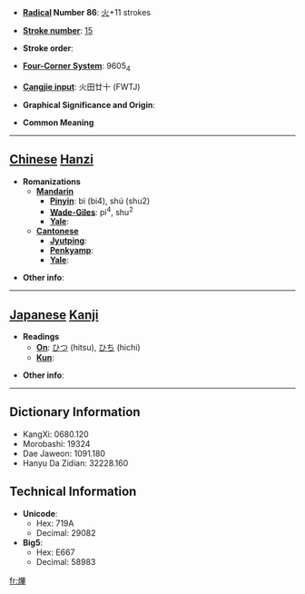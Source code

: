 * '''[[Wiktionary:Chinese radical index| Radical]] Number 86''': [[Wiktionary:Chinese radical index 火|火]]+11 strokes

* '''[[Wiktionary:Chinese total strokes index|Stroke number]]''': [[Wiktionary:Chinese total strokes index 15|15]]

* '''Stroke order''': 

* '''[[Wiktionary:Chinese four corner index|Four-Corner System]]''': 9605<sub>4</sub>

* '''[[Wiktionary:Chinese Cangjie index|Cangjie input]]''': 火田廿十 (FWTJ)

* '''Graphical Significance and Origin''': 

* '''Common Meaning'''

----

== [[Chinese]] [[Hanzi]] ==

* '''Romanizations'''
** '''[[Mandarin]]'''
*** '''[[Pinyin]]''': bì (bi4), shú (shu2)
*** '''[[Wade-Giles]]''': pi<sup>4</sup>, shu<sup>2</sup>
*** '''[[Yale]]''': 
** '''[[Cantonese]]'''
*** '''[[Jyutping]]''':
*** '''[[Penkyamp]]''': 
*** '''[[Yale]]''': 

* '''Other info''': 

----

== [[Japanese]] [[Kanji]] ==

* '''Readings'''
** '''[[On]]''': [[ひつ]] (hitsu), [[ひち]] (hichi)
** '''[[Kun]]''': 

* '''Other info''':  

----

== Dictionary Information ==

* KangXi: 0680.120
* Morobashi: 19324
* Dae Jaweon: 1091.180
* Hanyu Da Zidian: 32228.160

== Technical Information ==

* '''Unicode''':
** Hex: 719A
** Decimal: 29082
* '''Big5''':
** Hex: E667
** Decimal: 58983

[[fr:熚]]